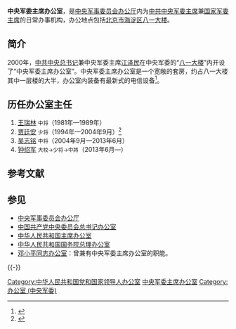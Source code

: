{{Infobox PRCG |color = darkgreen
|机构名称 = 中央军委主席办公室
|机构名称2 = 
|上级机构 = [[中央军事委员会办公厅|中央军事委员会办公厅]]
|机构类型 = 中央军委主席的日常办事机构
|军事级别 = 
|标志1 = China Emblem PLA.svg
|标志2 =
|职位1 = 主任
|人员1 = [[钟绍军|钟绍军]]
|衔级1 = 中将
|职位2 = 
|人员2 = 
|衔级2 =
|职位3 =
|人员3 =
|职位4 =
|人员4 =
|场所1 = [[八一大楼|八一大楼]]
|地址1 = [[北京市|北京市]][[海淀区|海淀区]][[复兴路_(北京)|复兴路]]7号
|成立时间 =
}}
'''中央军委主席办公室'''，是[[中央军事委员会办公厅|中央军事委员会办公厅]]内为[[中国共产党中央军事委员会主席|中共中央军委主席]]兼[[中华人民共和国中央军事委员会主席|国家军委主席]]的日常办事机构，办公地点包括[[北京市|北京市]][[海淀区|海淀区]][[八一大楼|八一大楼]]。

==简介==
2000年，[[中国共产党中央委员会总书记|中共中央总书记]]兼中央军委主席[[江泽民|江泽民]]在中央军委的“[[八一大楼|八一大楼]]”内开设了“中央军委主席办公室”。中央军委主席办公室是一个宽敞的套房，约占八一大楼其中一层楼的大半，办公室内装备有最新式的电信设备<ref>{{Cite web|title=解密政治局常委办公室：两部红机是标配|url=http://www.guancha.cn/politics/2014_01_11_199044.shtml|accessdate=2017-09-05|date=2014-01-11|publisher=观察者网|archive-date=2021-01-08|archive-url=https://web.archive.org/web/20210108002035/https://www.guancha.cn/politics/2014_01_11_199044.shtml|dead-url=no}}</ref>。
== 历任办公室主任 ==
# [[王瑞林|王瑞林]] <small>中将</small>（1981年—1989年）
# [[贾廷安|贾廷安]] <small>少将</small>（1994年—2004年9月）<ref>{{Cite web|title=丁薛祥兼任习办主任 盘点历任总书记总理办主任现职|url=http://news.takungpao.com/mainland/focus/2013-07/1789875_6.html|accessdate=2017-09-05|author=辛忠|date=2013-07-17|publisher=大公网|archive-date=2019-05-02|archive-url=https://web.archive.org/web/20190502152838/http://news.takungpao.com/mainland/focus/2013-07/1789875_6.html|dead-url=no}}</ref>
# [[吴志铭|吴志铭]] <small>中将</small>（2004年9月—2013年6月）
# [[钟绍军|钟绍军]] <small>大校→少将→中將</small>（2013年6月—）

== 参考文献 ==
{{Reflist}}
== 参见 ==
{{Portal box|中国共产党|中华人民共和国|军事}}
*[[中央军事委员会办公厅|中央军事委员会办公厅]]
* [[中国共产党中央委员会总书记办公室|中国共产党中央委员会总书记办公室]]
* [[中华人民共和国主席办公室|中华人民共和国主席办公室]]
* [[中华人民共和国国务院总理办公室|中华人民共和国国务院总理办公室]]
* [[邓小平同志办公室|邓小平同志办公室]]：曾兼有中央军委主席办公室的职能。
{{-}}
{{中国共产党中央军事委员会主席}}
{{中华人民共和国中央军事委员会主席}}
{{中央军委|属}}
[[Category:中华人民共和国党和国家领导人办公室|Category:中华人民共和国党和国家领导人办公室]]
[[Category:中央军委主席办公室|]]
[[Category:办公室_(中央军委)|Category:办公室 (中央军委)]]